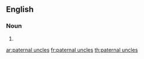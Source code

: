 ==English==

===Noun===
{{head|en|noun plural form|head=[[paternal]] [[uncle]]s}}

# {{plural of|paternal uncle|lang=en}}

[[ar:paternal uncles]]
[[fr:paternal uncles]]
[[th:paternal uncles]]